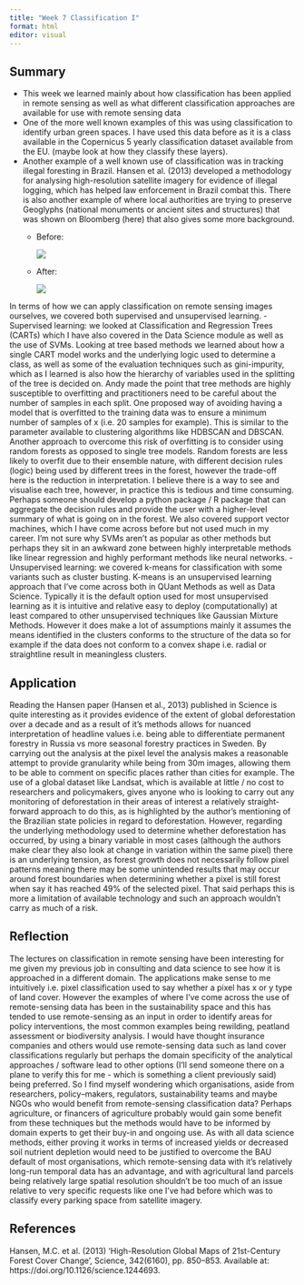 ```yaml
---
title: "Week 7 Classification I"
format: html
editor: visual
---
```


## Summary

-   This week we learned mainly about how classification has been applied in remote sensing as well as what different classification approaches are available for use with remote sensing data
-   One of the more well known examples of this was using classification to identify urban green spaces. I have used this data before as it is a class available in the Copernicus 5 yearly classification dataset available from the EU. (maybe look at how they classify these layers).
-   Another example of a well known use of classification was in tracking illegal foresting in Brazil. Hansen et al. (2013) developed a methodology for analysing high-resolution satellite imagery for evidence of illegal logging, which has helped law enforcement in Brazil combat this. There is also another example of where local authorities are trying to preserve Geoglyphs (national monuments or ancient sites and structures) that was shown on Bloomberg (here) that also gives some more background.
    -   Before:

        ![](images/week_7_maxar_glyphs_before.png)

    -   After:

        ![](images/week_7_maxar_glyphs_after.png)

In terms of how we can apply classification on remote sensing images ourselves, we covered both supervised and unsupervised learning. - Supervised learning: we looked at Classification and Regression Trees (CARTs) which I have also covered in the Data Science module as well as the use of SVMs. Looking at tree based methods we learned about how a single CART model works and the underlying logic used to determine a class, as well as some of the evaluation techniques such as gini-impurity, which as I learned is also how the hierarchy of variables used in the splitting of the tree is decided on. Andy made the point that tree methods are highly susceptible to overfitting and practitioners need to be careful about the number of samples in each split. One proposed way of avoiding having a model that is overfitted to the training data was to ensure a minimum number of samples of x (i.e. 20 samples for example). This is similar to the parameter available to clustering algorithms like HDBSCAN and DBSCAN. Another approach to overcome this risk of overfitting is to consider using random forests as opposed to single tree models. Random forests are less likely to overfit due to their ensemble nature, with different decision rules (logic) being used by different trees in the forest, however the trade-off here is the reduction in interpretation. I believe there is a way to see and visualise each tree, however, in practice this is tedious and time consuming. Perhaps someone should develop a python package / R package that can aggregate the decision rules and provide the user with a higher-level summary of what is going on in the forest. We also covered support vector machines, which I have come across before but not used much in my career. I’m not sure why SVMs aren’t as popular as other methods but perhaps they sit in an awkward zone between highly interpretable methods like linear regression and highly performant methods like neural networks. - Unsupervised learning: we covered k-means for classification with some variants such as cluster busting. K-means is an unsupervised learning approach that I’ve come across both in QUant Methods as well as Data Science. Typically it is the default option used for most unsupervised learning as it is intuitive and relative easy to deploy (computationally) at least compared to other unsupervised techniques like Gaussian Mixture Methods. However it does make a lot of assumptions mainly it assumes the means identified in the clusters conforms to the structure of the data so for example if the data does not conform to a convex shape i.e. radial or straightline result in meaningless clusters.

## Application

Reading the Hansen paper (Hansen et al., 2013) published in Science is quite interesting as it provides evidence of the extent of global deforestation over a decade and as a result of it’s methods allows for nuanced interpretation of headline values i.e. being able to differentiate permanent forestry in Russia vs more seasonal forestry practices in Sweden. By carrying out the analysis at the pixel level the analysis makes a reasonable attempt to provide granularity while being from 30m images, allowing them to be able to comment on specific places rather than cities for example. The use of a global dataset like Landsat, which is available at little / no cost to researchers and policymakers, gives anyone who is looking to carry out any monitoring of deforestation in their areas of interest a relatively straight-forward approach to do this, as is highlighted by the author’s mentioning of the Brazilian state policies in regard to deforestation. However, regarding the underlying methodology used to determine whether deforestation has occurred, by using a binary variable in most cases (although the authors make clear they also look at change in variation within the same pixel) there is an underlying tension, as forest growth does not necessarily follow pixel patterns meaning there may be some unintended results that may occur around forest boundaries when determining whether a pixel is still forest when say it has reached 49% of the selected pixel. That said perhaps this is more a limitation of available technology and such an approach wouldn’t carry as much of a risk.

## Reflection

The lectures on classification in remote sensing have been interesting for me given my previous job in consulting and data science to see how it is approached in a different domain. The applications make sense to me intuitively i.e. pixel classification used to say whether a pixel has x or y type of land cover. However the examples of where I’ve come across the use of remote-sensing data has been in the sustainability space and this has tended to use remote-sensing as an input in order to identify areas for policy interventions, the most common examples being rewilding, peatland assessment or biodiversity analysis. I would have thought insurance companies and others would use remote-sensing data such as land cover classifications regularly but perhaps the domain specificity of the analytical approaches / software lead to other options (I’ll send someone there on a plane to verify this for me - which is something a client previously said) being preferred. So I find myself wondering which organisations, aside from researchers, policy–makers, regulators, sustainability teams and maybe NGOs who would benefit from remote-sensing classification data? Perhaps agriculture, or financers of agriculture probably would gain some benefit from these techniques but the methods would have to be informed by domain experts to get their buy-in and ongoing use. As with all data science methods, either proving it works in terms of increased yields or decreased soil nutrient depletion would need to be justified to overcome the BAU default of most organisations, which remote-sensing data with it’s relatively long-run temporal data has an advantage, and with agricultural land parcels being relatively large spatial resolution shouldn’t be too much of an issue relative to very specific requests like one I’ve had before which was to classify every parking space from satellite imagery.

## References

Hansen, M.C. et al. (2013) ‘High-Resolution Global Maps of 21st-Century Forest Cover Change’, Science, 342(6160), pp. 850–853. Available at: https://doi.org/10.1126/science.1244693.
